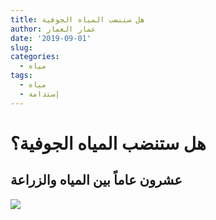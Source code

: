 ```yaml
---
title: هل ستنضب المياه الجوفية
author: عمار العمار
date: '2019-09-01'
slug: 
categories:
  - مياه  
tags:
  - مياه
  - إستدامة
---
```

<p dir="rtl">  
# هل ستنضب المياه الجوفية؟

## عشرون عاماً بين المياه والزراعة

![](img/cover.jpg)


</p>  






  
